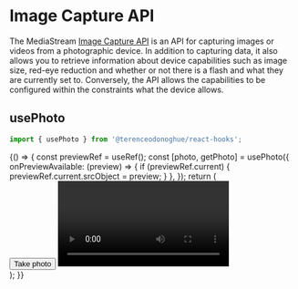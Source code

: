 
<Meta title="Web APIs/Image Capture API" />

# Image Capture API

The MediaStream [Image Capture API](https://developer.mozilla.org/en-US/docs/Web/API/MediaStream_Image_Capture_API) is an API for capturing images or videos from a photographic device. In addition to capturing data, it also allows you to retrieve information about device capabilities such as image size, red-eye reduction and whether or not there is a flash and what they are currently set to. Conversely, the API allows the capabilities to be configured within the constraints what the device allows.

## usePhoto

```javascript
import { usePhoto } from '@terenceodonoghue/react-hooks';
```

<Canvas>
  <Story name="usePhotoHook">
    {() => {
      const previewRef = useRef();
      const [photo, getPhoto] = usePhoto({
        onPreviewAvailable: (preview) => {
          if (previewRef.current) {
            previewRef.current.srcObject = preview;
          }
        },
      });
      return (
        <div style={{ display: 'flex', gap: 16 }}>
          <button onClick={getPhoto}>Take photo</button>
          <video autoPlay height={200} width={300} ref={previewRef} />
          {photo ? <img src={photo} height={100} width={150} /> : undefined}
        </div>
      );
    }}
  </Story>
</Canvas>
